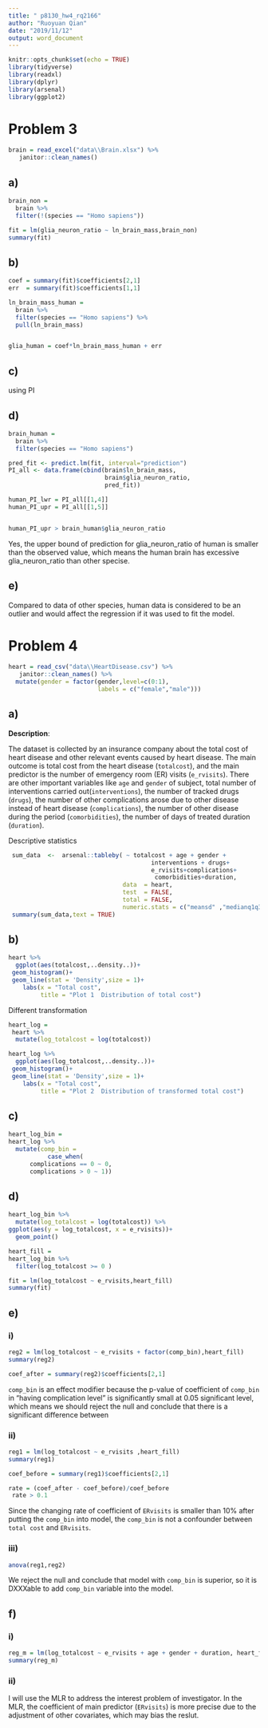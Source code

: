 ```yaml
---
title: " p8130_hw4_rq2166"
author: "Ruoyuan Qian"
date: "2019/11/12"
output: word_document
---
```


```r
knitr::opts_chunk$set(echo = TRUE)
library(tidyverse)
library(readxl)
library(dplyr)
library(arsenal)
library(ggplot2)
```

# Problem 3
```r
brain = read_excel("data\\Brain.xlsx") %>% 
   janitor::clean_names()
```

## a)
```r
brain_non = 
  brain %>% 
  filter(!(species == "Homo sapiens"))

fit = lm(glia_neuron_ratio ~ ln_brain_mass,brain_non) 
summary(fit)
```

## b)
```r
coef = summary(fit)$coefficients[2,1]
err  = summary(fit)$coefficients[1,1]

ln_brain_mass_human = 
  brain %>% 
  filter(species == "Homo sapiens") %>% 
  pull(ln_brain_mass)


glia_human = coef*ln_brain_mass_human + err
```
## c)
 using PI
 
## d)
```r
brain_human = 
  brain %>% 
  filter(species == "Homo sapiens")

pred_fit <- predict.lm(fit, interval="prediction") 
PI_all <- data.frame(cbind(brain$ln_brain_mass,
                           brain$glia_neuron_ratio,
                           pred_fit))

human_PI_lwr = PI_all[[1,4]]
human_PI_upr = PI_all[[1,5]]


human_PI_upr > brain_human$glia_neuron_ratio
```

Yes, the upper bound of prediction for glia_neuron_ratio of human is smaller than the observed value, which means the human brain has excessive glia_neuron_ratio than other specise. 

## e) 


Compared to data of other species, human data is considered to be an outlier and would affect the regression if it was used to fit the model.

# Problem 4

```r
heart = read_csv("data\\HeartDisease.csv") %>% 
   janitor::clean_names() %>% 
  mutate(gender = factor(gender,level=c(0:1),
                         labels = c("female","male")))
```

## a)

**Description**:

The dataset is collected by an insurance company about the total cost of heart disease and other relevant events caused by heart disease. The main outcome is total cost from the heart disease (`totalcost`), and the main predictor is the number of emergency room (ER) visits (`e_rvisits`). There are other important variables like `age` and `gender` of subject, total number of interventions carried out(`interventions`), the number of tracked drugs (`drugs`), the number of other complications arose due to other disease instead of heart disease (`complications`), the number of other disease during the period (`comorbidities`), the number of days of treated duration (`duration`).

Descriptive statistics
```r
 sum_data  <-  arsenal::tableby( ~ totalcost + age + gender +
                                        interventions + drugs+
                                        e_rvisits+complications+
                                         comorbidities+duration, 
                                data  = heart,
                                test  = FALSE, 
                                total = FALSE,
                                numeric.stats = c("meansd" ,"medianq1q3","range" ) )
 summary(sum_data,text = TRUE)
```

## b)
```r
heart %>% 
  ggplot(aes(totalcost,..density..))+
 geom_histogram()+
 geom_line(stat = 'Density',size = 1)+
    labs(x = "Total cost",
         title = "Plot 1  Distribution of total cost")
```

Different transformation
```r
heart_log = 
 heart %>% 
  mutate(log_totalcost = log(totalcost))

heart_log %>% 
  ggplot(aes(log_totalcost,..density..))+
 geom_histogram()+
 geom_line(stat = 'Density',size = 1)+
    labs(x = "Total cost",
         title = "Plot 2  Distribution of transformed total cost")
```

## c)
```r
heart_log_bin = 
heart_log %>% 
  mutate(comp_bin = 
           case_when(
      complications == 0 ~ 0,
      complications > 0 ~ 1))
```

## d)
```r
heart_log_bin %>% 
  mutate(log_totalcost = log(totalcost)) %>% 
ggplot(aes(y = log_totalcost, x = e_rvisits))+
  geom_point()
```

```r
heart_fill = 
heart_log_bin %>% 
  filter(log_totalcost >= 0 )

fit = lm(log_totalcost ~ e_rvisits,heart_fill)
summary(fit)
```

## e)

### i)
```r
reg2 = lm(log_totalcost ~ e_rvisits + factor(comp_bin),heart_fill)
summary(reg2)

coef_after = summary(reg2)$coefficients[2,1]
```

`comp_bin` is an effect modifier because the p-value of coefficient of `comp_bin` in "having complication level" is significantly small at 0.05 significant level, which means we should reject the null and conclude that there is a significant difference between 

### ii)
```r
reg1 = lm(log_totalcost ~ e_rvisits ,heart_fill)
summary(reg1)

coef_before = summary(reg1)$coefficients[2,1]
```
```r
rate = (coef_after - coef_before)/coef_before
 rate > 0.1 

```

Since the changing rate of coefficient of `ERvisits` is smaller than 10% after putting the `comp_bin` into model, the `comp_bin` is not a confounder between `total cost` and `ERvisits`.

### iii)
```r
anova(reg1,reg2)
```

We reject the null and conclude that model with `comp_bin` is superior, so it is DXXXable to add `comp_bin` variable into the model.

## f)

### i)
```r
reg_m = lm(log_totalcost ~ e_rvisits + age + gender + duration, heart_fill)
summary(reg_m)
```


### ii) 

I will use the MLR to address the interest problem of investigator. In the MLR, the coefficient of main predictor (`ERvisits`) is more precise due to the adjustment of other covariates, which may bias the reslut.
